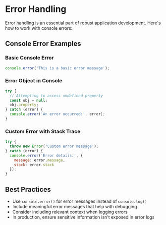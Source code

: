# Error Handling

Error handling is an essential part of robust application development. Here's how to work with console errors:

## Console Error Examples

### Basic Console Error
```javascript
console.error('This is a basic error message');
```

### Error Object in Console
```javascript
try {
  // Attempting to access undefined property
  const obj = null;
  obj.property;
} catch (error) {
  console.error('An error occurred:', error);
}
```

### Custom Error with Stack Trace
```javascript
try {
  throw new Error('Custom error message');
} catch (error) {
  console.error('Error details:', {
    message: error.message,
    stack: error.stack
  });
}
```

## Best Practices
- Use `console.error()` for error messages instead of `console.log()`
- Include meaningful error messages that help with debugging
- Consider including relevant context when logging errors
- In production, ensure sensitive information isn't exposed in error logs